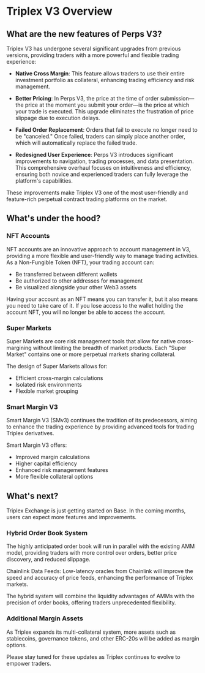 # Triplex V3 Overview

## What are the new features of Perps V3?

Triplex V3 has undergone several significant upgrades from previous versions, providing traders with a more powerful and flexible trading experience:

- **Native Cross Margin**: This feature allows traders to use their entire investment portfolio as collateral, enhancing trading efficiency and risk management.

- **Better Pricing**: In Perps V3, the price at the time of order submission—the price at the moment you submit your order—is the price at which your trade is executed. This upgrade eliminates the frustration of price slippage due to execution delays.

- **Failed Order Replacement**: Orders that fail to execute no longer need to be "canceled." Once failed, traders can simply place another order, which will automatically replace the failed trade.

- **Redesigned User Experience**: Perps V3 introduces significant improvements to navigation, trading processes, and data presentation. This comprehensive overhaul focuses on intuitiveness and efficiency, ensuring both novice and experienced traders can fully leverage the platform's capabilities.


<Callout type="info">
These improvements make Triplex V3 one of the most user-friendly and feature-rich perpetual contract trading platforms on the market.
</Callout>

## What's under the hood?

### NFT Accounts

NFT accounts are an innovative approach to account management in V3, providing a more flexible and user-friendly way to manage trading activities. As a Non-Fungible Token (NFT), your trading account can:

- Be transferred between different wallets
- Be authorized to other addresses for management
- Be visualized alongside your other Web3 assets

<Callout type="warning">
Having your account as an NFT means you can transfer it, but it also means you need to take care of it. If you lose access to the wallet holding the account NFT, you will no longer be able to access the account.
</Callout>

### Super Markets

Super Markets are core risk management tools that allow for native cross-margining without limiting the breadth of market products. Each "Super Market" contains one or more perpetual markets sharing collateral.

The design of Super Markets allows for:
- Efficient cross-margin calculations
- Isolated risk environments
- Flexible market grouping

### Smart Margin V3

Smart Margin V3 (SMv3) continues the tradition of its predecessors, aiming to enhance the trading experience by providing advanced tools for trading Triplex derivatives.

Smart Margin V3 offers:
- Improved margin calculations
- Higher capital efficiency
- Enhanced risk management features
- More flexible collateral options

## What's next?

Triplex Exchange is just getting started on Base. In the coming months, users can expect more features and improvements.

### Hybrid Order Book System

The highly anticipated order book will run in parallel with the existing AMM model, providing traders with more control over orders, better price discovery, and reduced slippage.

Chainlink Data Feeds: Low-latency oracles from Chainlink will improve the speed and accuracy of price feeds, enhancing the performance of Triplex markets.

<Callout type="info">
The hybrid system will combine the liquidity advantages of AMMs with the precision of order books, offering traders unprecedented flexibility.
</Callout>

### Additional Margin Assets

As Triplex expands its multi-collateral system, more assets such as stablecoins, governance tokens, and other ERC-20s will be added as margin options.

Please stay tuned for these updates as Triplex continues to evolve to empower traders. 